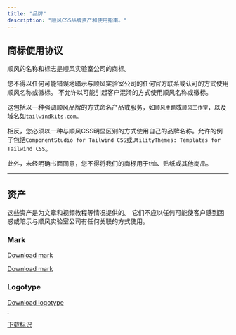 ```yaml
---
title: "品牌"
description: "顺风CSS品牌资产和使用指南。"
---
```





## 商标使用协议

顺风的名称和标志是顺风实验室公司的商标。

您不得以任何可能错误地暗示与顺风实验室公司的任何官方联系或认可的方式使用顺风名称或徽标。
不允许以可能引起客户混淆的方式使用顺风名称或徽标。

这包括以一种强调顺风品牌的方式命名产品或服务，如`顺风主题`或`顺风工作室`，以及域名如`tailwindkits.com`。

相反，您必须以一种与顺风CSS明显区别的方式使用自己的品牌名称。允许的例子包括`ComponentStudio for Tailwind CSS`或`UtilityThemes: Templates for Tailwind CSS`。

此外，未经明确书面同意，您不得将我们的商标用于t恤、贴纸或其他商品。

---

## 资产

这些资产是为文章和视频教程等情况提供的。
它们不应以任何可能使客户感到困惑或暗示与顺风实验室公司有任何关联的方式使用。

### Mark

<div className="pt-5 pb-8">
  <a href={tailwindcssLogoMark} download>
    <span className="sr-only">Download mark</span>
    <div className="max-w-xl">
      <div className="relative" style={{ paddingTop: `${33 / 262 * 100}%` }}>
        <img className="absolute inset-0 w-full h-full object-contain object-left" src={tailwindcssLogoMark} alt="" width={54} height={33} style={{ margin: 0 }} />
      </div>
    </div>
  </a>
</div>

<a href={tailwindcssLogoMark} download>Download mark</a>

### Logotype

<div className="pt-5 pb-8">
  <a href={tailwindcssLogoMark} download>
    <span className="sr-only">Download logotype</span>
    <div className="max-w-xl">
      <div className="relative" style={{ paddingTop: `${33 / 262 * 100}%` }}>
        <img className="absolute inset-0 w-full h-full block dark:hidden" src={tailwindcssLogoType} alt="" width={262} height={33} style={{ margin: 0 }} />
        <img className="absolute inset-0 w-full h-full hidden dark:block" src={tailwindcssLogoTypeWhite} alt="" width={262} height={33} style={{ margin: 0 }} />
      </div>
    </div>
  </a>
</div>

<a href="/brand/tailwindcss-logotype.zip" download>下载标识</a>
